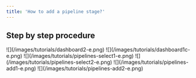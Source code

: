 ```yaml
---
title: 'How to add a pipeline stage?'
---
```



Step by step procedure
----------------------

<Steps>
  <Step title="Go to &#x22;Dashboard&#x22;">
    ![](/images/tutorials/dashboard2-e.png)
  </Step>

  <Step title="Click your &#x22;company name&#x22;">
    ![](/images/tutorials/dashboard1c-e.png)
  </Step>

  <Step title="Click &#x22;Management > Products&#x22; from the sidebar.">
    ![](/images/tutorials/pipelines-select1-e.png)
  </Step>

  <Step title="Click on the &#x22;product name&#x22;.">
    ![](/images/tutorials/pipelines-select2-e.png)
  </Step>

  <Step title="Click &#x22;Delete&#x22; button. A pop-up will appear.">
    ![](/images/tutorials/pipelines-add1-e.png)
  </Step>

  <Step title="Click the &#x22;Delete&#x22; button for confirmation.">
    ![](/images/tutorials/pipelines-add2-e.png)
  </Step>
</Steps>

##